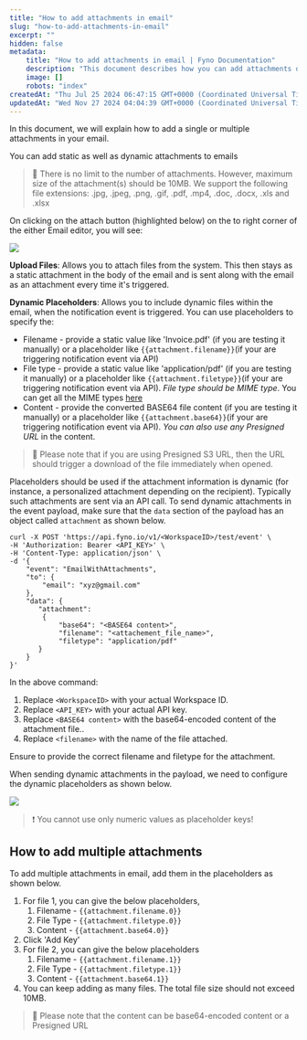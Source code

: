 ```yaml
---
title: "How to add attachments in email"
slug: "how-to-add-attachments-in-email"
excerpt: ""
hidden: false
metadata:
    title: "How to add attachments in email | Fyno Documentation"
    description: "This document describes how you can add attachments dynamically in the emails you send to your customers."
    image: []
    robots: "index"
createdAt: "Thu Jul 25 2024 06:47:15 GMT+0000 (Coordinated Universal Time)"
updatedAt: "Wed Nov 27 2024 04:04:39 GMT+0000 (Coordinated Universal Time)"
---
```


In this document, we will explain how to add a single or multiple attachments in your email.

You can add static as well as dynamic attachments to emails

> 📘 There is no limit to the number of attachments. However, maximum size of the attachment(s) should be 10MB. We support the following file extensions: .jpg, .jpeg, .png, .gif, .pdf, .mp4, .doc, .docx, .xls and .xlsx

On clicking on the attach button (highlighted below) on the to right corner of the either Email editor, you will see:

![](https://files.readme.io/138f239-template_email_attachment.png)

**Upload Files**: Allows you to attach files from the system. This then stays as a static attachment in the body of the email and is sent along with the email as an attachment every time it's triggered.

**Dynamic Placeholders**: Allows you to include dynamic files within the email, when the notification event is triggered. You can use placeholders to specify the:

-   Filename - provide a static value like 'Invoice.pdf' (if you are testing it manually) or a placeholder like `{{attachment.filename}}`(if your are triggering notification event via API)
-   File type - provide a static value like 'application/pdf' (if you are testing it manually) or a placeholder like `{{attachment.filetype}}`(if your are triggering notification event via API). _File type should be MIME type_. You can get all the MIME types [here](https://developer.mozilla.org/en-US/docs/Web/HTTP/Basics_of_HTTP/MIME_types/Common_types)
-   Content - provide the converted BASE64 file content (if you are testing it manually) or a placeholder like `{{attachment.base64}}`(if your are triggering notification event via API). _You can also use any Presigned URL_ in the content.

> 📘 Please note that if you are using Presigned S3 URL, then the URL should trigger a download of the file immediately when opened.

Placeholders should be used if the attachment information is dynamic (for instance, a personalized attachment depending on the recipient). Typically such attachments are sent via an API call. To send dynamic attachments in the event payload, make sure that the `data` section of the payload has an object called `attachment` as shown below.

```
curl -X POST 'https://api.fyno.io/v1/<WorkspaceID>/test/event' \
-H 'Authorization: Bearer <API_KEY>' \
-H 'Content-Type: application/json' \
-d '{
    "event": "EmailWithAttachments",
    "to": {
        "email": "xyz@gmail.com"
    },
    "data": {
       "attachment":
        {
            "base64": "<BASE64 content>",
            "filename": "<attachement_file_name>",
            "filetype": "application/pdf"
       }
    }
}'
```

In the above command:

1. Replace `<WorkspaceID>` with your actual Workspace ID.
2. Replace `<API_KEY>` with your actual API key.
3. Replace `<BASE64 content>` with the base64-encoded content of the attachment file..
4. Replace `<filename>` with the name of the file attached.

Ensure to provide the correct filename and filetype for the attachment.

When sending dynamic attachments in the payload, we need to configure the dynamic placeholders as shown below.

![](https://files.readme.io/04ac879-image.png)

> ❗️ You cannot use only numeric values as placeholder keys!

## How to add multiple attachments

To add multiple attachments in email, add them in the placeholders as shown below.

1. For file 1, you can give the below placeholders,
    1. Filename - `{{attachment.filename.0}}`
    2. File Type - `{{attachment.filetype.0}}`
    3. Content - `{{attachment.base64.0}}`
2. Click 'Add Key'
3. For file 2, you can give the below placeholders
    1. Filename - `{{attachment.filename.1}}`
    2. File Type - `{{attachment.filetype.1}}`
    3. Content - `{{attachment.base64.1}}`
4. You can keep adding as many files. The total file size should not exceed 10MB.

> 📘 Please note that the content can be base64-encoded content or a Presigned URL
